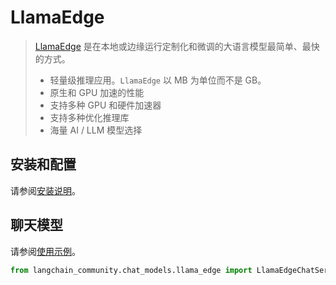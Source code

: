 # LlamaEdge

>[LlamaEdge](https://llamaedge.com/docs/intro/) 是在本地或边缘运行定制化和微调的大语言模型最简单、最快的方式。
>
>* 轻量级推理应用。`LlamaEdge` 以 MB 为单位而不是 GB。
>* 原生和 GPU 加速的性能
>* 支持多种 GPU 和硬件加速器
>* 支持多种优化推理库
>* 海量 AI / LLM 模型选择

## 安装和配置

请参阅[安装说明](https://llamaedge.com/docs/user-guide/quick-start-command)。

## 聊天模型

请参阅[使用示例](/docs/integrations/chat/llama_edge)。

```python
from langchain_community.chat_models.llama_edge import LlamaEdgeChatService
```